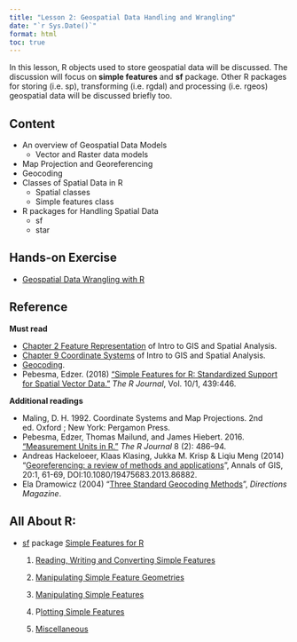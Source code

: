 ```yaml
---
title: "Lesson 2: Geospatial Data Handling and Wrangling"
date: "`r Sys.Date()`"
format: html
toc: true
---
```


In this lesson, R objects used to store geospatial data will be discussed. The discussion will focus on **simple features** and **sf** package. Other R packages for storing (i.e. sp), transforming (i.e. rgdal) and processing (i.e. rgeos) geospatial data will be discussed briefly too.

## Content

-   An overview of Geospatial Data Models
    -   Vector and Raster data models
-   Map Projection and Georeferencing
-   Geocoding
-   Classes of Spatial Data in R
    -   Spatial classes
    -   Simple features class
-   R packages for Handling Spatial Data
    -   sf
    -   star

## Hands-on Exercise

-   [Geospatial Data Wrangling with R](https://r4gdsa.netlify.app/chap01.html)

## Reference

**Must read**

-   [Chapter 2 Feature Representation](https://mgimond.github.io/Spatial/feature-representation.html) of Intro to GIS and Spatial Analysis.
-   [Chapter 9 Coordinate Systems](https://mgimond.github.io/Spatial/coordinate-systems.html) of Intro to GIS and Spatial Analysis.
-   [Geocoding](https://en.wikipedia.org/wiki/Geocoding).
-   Pebesma, Edzer. (2018) ["Simple Features for R: Standardized Support for Spatial Vector Data."](https://journal.r-project.org/archive/2018/RJ-2018-009/RJ-2018-009.pdf) *The R Journal*, Vol. 10/1, 439:446.

**Additional readings**

-   Maling, D. H. 1992. Coordinate Systems and Map Projections. 2nd ed. Oxford ; New York: Pergamon Press.
-   Pebesma, Edzer, Thomas Mailund, and James Hiebert. 2016. ["Measurement Units in R."](https://cran.r-project.org/web/packages/units/vignettes/measurement_units_in_R.html) *The R Journal* 8 (2): 486--94.
-   Andreas Hackeloeer, Klaas Klasing, Jukka M. Krisp & Liqiu Meng (2014) "[Georeferencing: a review of methods and applications](https://www.tandfonline.com/doi/pdf/10.1080/19475683.2013.868826?needAccess=true)", Annals of GIS, 20:1, 61-69, DOI:10.1080/19475683.2013.86882.
-   Ela Dramowicz (2004) "[Three Standard Geocoding Methods](https://web.archive.org/web/20070601210655/http:/www.directionsmag.com/article.php?article_id=670&trv=1)", *Directions Magazine*.

## All About R:

-   [sf](https://r-spatial.github.io/sf/) package [Simple Features for R](https://r-spatial.github.io/sf/articles/sf1.html)

    1.  [Reading, Writing and Converting Simple Features](https://r-spatial.github.io/sf/articles/sf2.html)

    2.  [Manipulating Simple Feature Geometries](https://r-spatial.github.io/sf/articles/sf3.html)

    3.  [Manipulating Simple Features](https://r-spatial.github.io/sf/articles/sf4.html)

    4.  P[lotting Simple Features](https://r-spatial.github.io/sf/articles/sf5.html)

    5.  [Miscellaneous](https://r-spatial.github.io/sf/articles/sf6.html)


